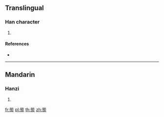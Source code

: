 {{character info/new}}
==Translingual==

===Han character===
{{Han char|rn=86|rad=火|as=10|sn=14|four=|canj=IPF,XXIPF}}

# {{defn|Han|sort=火10}}

====References====
* {{Han ref|kx=0679.120|dkj=19295|hdz=32226.010|uh=718B|ud=29067}}

----

==Mandarin==

===Hanzi===
{{cmn-hanzi|pin=[[nái]] ([[nai2]])|wg=nai<sup>2</sup>}}

# {{defn|lang=cmn|sort=火10}}

[[fr:熋]]
[[pl:熋]]
[[th:熋]]
[[zh:熋]]